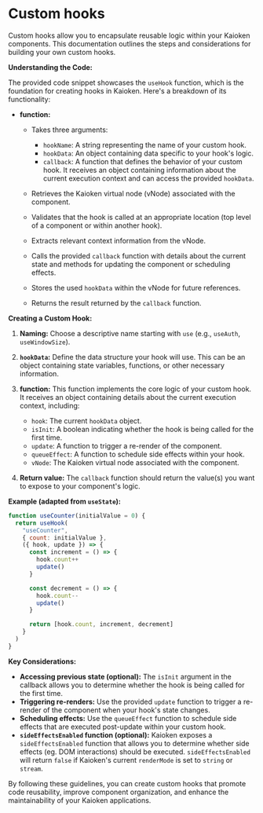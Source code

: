 


# Custom hooks

Custom hooks allow you to encapsulate reusable logic within your Kaioken components. This documentation outlines the steps and considerations for building your own custom hooks.

**Understanding the Code:**

The provided code snippet showcases the ``useHook`` function, which is the foundation for creating hooks in Kaioken. Here's a breakdown of its functionality:

- **<CodePreview data={useHookTypePreview} /> function:**

    - Takes three arguments:

        - ``hookName``: A string representing the name of your custom hook.
        - ``hookData``: An object containing data specific to your hook's logic.
        - ``callback``: A function that defines the behavior of your custom hook. It receives an object containing information about the current execution context and can access the provided ``hookData``.
 
    - Retrieves the Kaioken virtual node (vNode) associated with the component.
    - Validates that the hook is called at an appropriate location (top level of a component or within another hook).
    - Extracts relevant context information from the vNode.
    - Calls the provided ``callback`` function with details about the current state and methods for updating the component or scheduling effects.
    - Stores the used ``hookData`` within the vNode for future references.
    - Returns the result returned by the ``callback`` function.

**Creating a Custom Hook:**

1. **Naming:** Choose a descriptive name starting with `use` (e.g., `useAuth`, `useWindowSize`).
2. **``hookData``:** Define the data structure your hook will use. This can be an object containing state variables, functions, or other necessary information.
3. **<CodePreview data={useHookCallbackTypePreview} /> function:** This function implements the core logic of your custom hook. It receives an object containing details about the current execution context, including:

    - ``hook``: The current ``hookData`` object.
    - ``isInit``: A boolean indicating whether the hook is being called for the first time.
    - ``update``: A function to trigger a re-render of the component.
    - ``queueEffect``: A function to schedule side effects within your hook.
    - ``vNode``: The Kaioken virtual node associated with the component.

4. **Return value:** The ``callback`` function should return the value(s) you want to expose to your component's logic.

**Example (adapted from ``useState``):**

```jsx
function useCounter(initialValue = 0) {
  return useHook(
    "useCounter",
    { count: initialValue },
    ({ hook, update }) => {
      const increment = () => {
        hook.count++
        update()
      }

      const decrement = () => {
        hook.count--
        update()
      }

      return [hook.count, increment, decrement]
    }
  )
}
```


**Key Considerations:**

- **Accessing previous state (optional):** The ``isInit`` argument in the callback allows you to determine whether the hook is being called for the first time.
- **Triggering re-renders:** Use the provided ``update`` function to trigger a re-render of the component when your hook's state changes.
- **Scheduling effects:** Use the ``queueEffect`` function to schedule side effects that are executed post-update within your custom hook.
- **``sideEffectsEnabled`` function (optional):** Kaioken exposes a ``sideEffectsEnabled`` function that allows you to determine whether side effects (eg. DOM interactions) should be executed. ``sideEffectsEnabled`` will return ``false`` if Kaioken's current ``renderMode`` is set to ``string`` or ``stream``.

By following these guidelines, you can create custom hooks that promote code reusability, improve component organization, and enhance the maintainability of your Kaioken applications.



